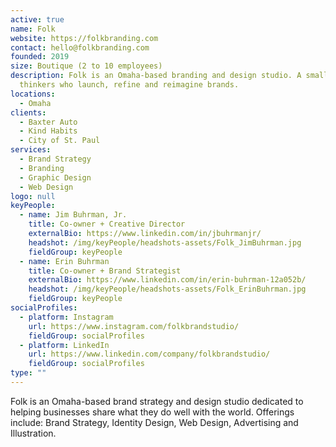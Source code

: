```yaml
---
active: true
name: Folk
website: https://folkbranding.com
contact: hello@folkbranding.com
founded: 2019
size: Boutique (2 to 10 employees)
description: Folk is an Omaha-based branding and design studio. A small team of dedicated
  thinkers who launch, refine and reimagine brands.
locations:
  - Omaha
clients:
  - Baxter Auto
  - Kind Habits
  - City of St. Paul
services:
  - Brand Strategy
  - Branding
  - Graphic Design
  - Web Design
logo: null
keyPeople:
  - name: Jim Buhrman, Jr.
    title: Co-owner + Creative Director
    externalBio: https://www.linkedin.com/in/jbuhrmanjr/
    headshot: /img/keyPeople/headshots-assets/Folk_JimBuhrman.jpg
    fieldGroup: keyPeople
  - name: Erin Buhrman
    title: Co-owner + Brand Strategist
    externalBio: https://www.linkedin.com/in/erin-buhrman-12a052b/
    headshot: /img/keyPeople/headshots-assets/Folk_ErinBuhrman.jpg
    fieldGroup: keyPeople
socialProfiles:
  - platform: Instagram
    url: https://www.instagram.com/folkbrandstudio/
    fieldGroup: socialProfiles
  - platform: LinkedIn
    url: https://www.linkedin.com/company/folkbrandstudio/
    fieldGroup: socialProfiles
type: ""
---
```


Folk is an Omaha-based brand strategy and design studio dedicated to helping businesses share what they do well with the world. Offerings include: Brand Strategy, Identity Design, Web Design, Advertising and Illustration.